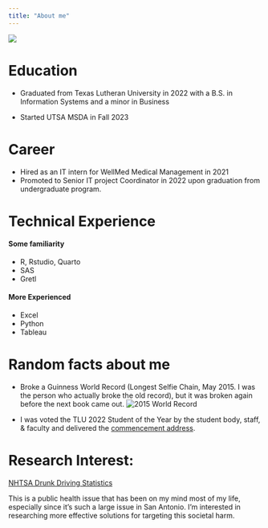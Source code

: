 ```yaml
---
title: "About me"
---
```


![](most_recent_profile.jpg)

# Education

-   Graduated from Texas Lutheran University in 2022 with a B.S. in Information Systems and a minor in Business

-   Started UTSA MSDA in Fall 2023

# Career

-   Hired as an IT intern for WellMed Medical Management in 2021
-   Promoted to Senior IT project Coordinator in 2022 upon graduation from undergraduate program.

# Technical Experience

#### Some familiarity

-   R, Rstudio, Quarto
-   SAS
-   Gretl

#### More Experienced

-   Excel
-   Python
-   Tableau

# Random facts about me

-   Broke a Guinness World Record (Longest Selfie Chain, May 2015. I was the person who actually broke the old record), but it was broken again before the next book came out. ![2015 World Record](WR.PNG)

-   I was voted the TLU 2022 Student of the Year by the student body, staff, & faculty and delivered the [commencement address](https://youtu.be/9IoTcrgbzjQ).

# Research Interest:

[NHTSA Drunk Driving Statistics](https://www.nhtsa.gov/risky-driving/drunk-driving)

This is a public health issue that has been on my mind most of my life, especially since it's such a large issue in San Antonio. I'm interested in researching more effective solutions for targeting this societal harm.
